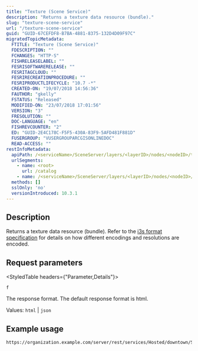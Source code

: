 ```yaml
---
title: "Texture (Scene Service)"
description: "Returns a texture data resource (bundle)."
slug: "texture-scene-service"
url: "/texture-scene-service"
guid: "GUID-67CEFDF8-B7BA-4881-8375-132D4D09F97C"
migratedTopicMetadata:
  FTITLE: "Texture (Scene Service)"
  FDESCRIPTION: ""
  FCHANGES: "HTTP-S"
  FISHRELEASELABEL: ""
  FESRISOFTWARERELEASE: ""
  FESRITAGCLOUD: ""
  FESRIRECREATIONPROCEDURE: ""
  FESRIPRODUCTLIFECYCLE: "10.7 -*"
  CREATED-ON: "19/07/2018 14:56:36"
  FAUTHOR: "gkelly"
  FSTATUS: "Released"
  MODIFIED-ON: "23/07/2018 17:01:56"
  VERSION: "3"
  FRESOLUTION: ""
  DOC-LANGUAGE: "en"
  FISHREVCOUNTER: "2"
  ED: "GUID-2E4C178C-F5F5-430A-83F9-5AFD481F881D"
  FUSERGROUP: "VUSERGROUPARCGISONLINEDOC"
  READ-ACCESS: ""
restInfoMetadata:
  apiPath: /<serviceName>/SceneServer/layers/<layerID>/nodes/<nodeID>/textures/<texturedatabundleID>
  urlSegments:
    - name: <root>
      url: /catalog
    - name: /<serviceName>/SceneServer/layers/<layerID>/nodes/<nodeID>/textures/<texturedatabundleID>
  methods: []
  sslOnly: 'no'
  versionIntroduced: 10.3.1
---
```


## Description

Returns a texture data resource (bundle). Refer to the [i3s format specification](https://github.com/Esri/i3s-spec) for details on how different encodings and resolutions are encoded.

## Request parameters 

<StyledTable headers={"Parameter,Details"}>

<StyledTableRow>

<StyledTableCell cellStyle="markdown">

`f` 

</StyledTableCell>

<StyledTableCell cellStyle="markdown">

The response format. The default response format is html.

Values: `html`  \| `json` 

</StyledTableCell>

</StyledTableRow>

</StyledTable>

## Example usage

```other
https://organization.example.com/server/rest/services/Hosted/downtown/SceneServer/layers/0/nodes/0/textures/0_0_1
```
